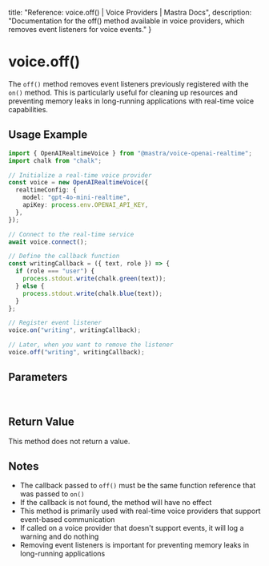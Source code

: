   title: "Reference: voice.off() | Voice Providers | Mastra Docs",
  description: "Documentation for the off() method available in voice providers, which removes event listeners for voice events."
}

# voice.off()

The `off()` method removes event listeners previously registered with the `on()` method. This is particularly useful for cleaning up resources and preventing memory leaks in long-running applications with real-time voice capabilities.

## Usage Example

```typescript
import { OpenAIRealtimeVoice } from "@mastra/voice-openai-realtime";
import chalk from "chalk";

// Initialize a real-time voice provider
const voice = new OpenAIRealtimeVoice({
  realtimeConfig: {
    model: "gpt-4o-mini-realtime",
    apiKey: process.env.OPENAI_API_KEY,
  },
});

// Connect to the real-time service
await voice.connect();

// Define the callback function
const writingCallback = ({ text, role }) => {
  if (role === "user") {
    process.stdout.write(chalk.green(text));
  } else {
    process.stdout.write(chalk.blue(text));
  }
};

// Register event listener
voice.on("writing", writingCallback);

// Later, when you want to remove the listener
voice.off("writing", writingCallback);
```

## Parameters

<br />
<PropertiesTable
  content={[
    {
      name: "event",
      type: "string",
      description:
        "Name of the event to stop listening for (e.g., 'speaking', 'writing', 'error')",
      isOptional: false,
    },
    {
      name: "callback",
      type: "function",
      description: "The same callback function that was passed to on()",
      isOptional: false,
    },
  ]}
/>

## Return Value

This method does not return a value.

## Notes

- The callback passed to `off()` must be the same function reference that was passed to `on()`
- If the callback is not found, the method will have no effect
- This method is primarily used with real-time voice providers that support event-based communication
- If called on a voice provider that doesn't support events, it will log a warning and do nothing
- Removing event listeners is important for preventing memory leaks in long-running applications